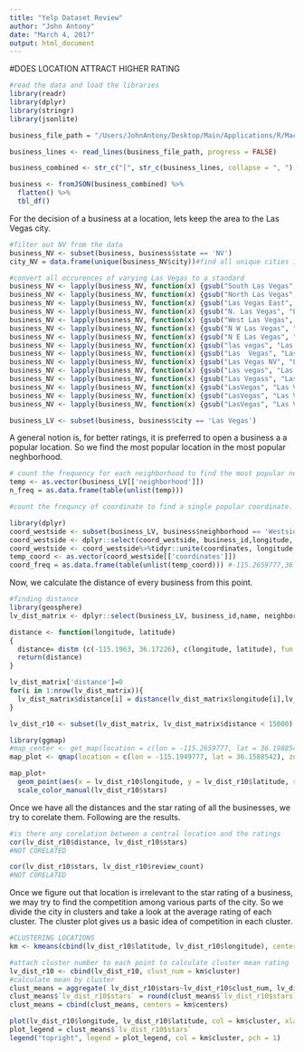 ```yaml
---
title: "Yelp Dataset Review"
author: "John Antony"
date: "March 4, 2017"
output: html_document
---
```



#DOES LOCATION ATTRACT HIGHER RATING
```r
#read the data and load the libraries
library(readr)
library(dplyr)
library(stringr)
library(jsonlite)

business_file_path = "/Users/JohnAntony/Desktop/Main/Applications/R/MachineLearning/Yelp/yelp_dataset_challenge_round9/yelp_academic_dataset_business.json"

business_lines <- read_lines(business_file_path, progress = FALSE)

business_combined <- str_c("[", str_c(business_lines, collapse = ", "), "]")

business <- fromJSON(business_combined) %>%
  flatten() %>%
  tbl_df()
```
For the decision of a business at a location, lets keep the area to the Las Vegas city.
```r
#filter out NV from the data
business_NV <- subset(business, business$state == 'NV')
city_NV = data.frame(unique(business_NV$city))#find all unique cities in NV to see different variations of Las Vegas

#convert all occurences of varying Las Vegas to a standard
business_NV <- lapply(business_NV, function(x) {gsub("South Las Vegas", "Las Vegas", x)})
business_NV <- lapply(business_NV, function(x) {gsub("North Las Vegas", "Las Vegas", x)})
business_NV <- lapply(business_NV, function(x) {gsub("Las Vegas East", "Las Vegas", x)})
business_NV <- lapply(business_NV, function(x) {gsub("N. Las Vegas", "Las Vegas", x)})
business_NV <- lapply(business_NV, function(x) {gsub("West Las Vegas", "Las Vegas", x)})
business_NV <- lapply(business_NV, function(x) {gsub("N W Las Vegas", "Las Vegas", x)})
business_NV <- lapply(business_NV, function(x) {gsub("N E Las Vegas", "Las Vegas", x)})
business_NV <- lapply(business_NV, function(x) {gsub("las vegas", "Las Vegas", x)})
business_NV <- lapply(business_NV, function(x) {gsub("Las  Vegas", "Las Vegas", x)})
business_NV <- lapply(business_NV, function(x) {gsub("Las Vegas NV", "Las Vegas", x)})
business_NV <- lapply(business_NV, function(x) {gsub("Las vegas", "Las Vegas", x)})
business_NV <- lapply(business_NV, function(x) {gsub("Las Vegass", "Las Vegas", x)})
business_NV <- lapply(business_NV, function(x) {gsub("LasVegas", "Las Vegas", x)})
business_NV <- lapply(business_NV, function(x) {gsub("LasVegas", "Las Vegas", x)})
business_NV <- lapply(business_NV, function(x) {gsub("LasVegas", "Las Vegas", x)})

business_LV <- subset(business, business$city == 'Las Vegas')
```

A general notion is, for better ratings, it is preferred to open a business a a popular location. So we find the most popular location in the most popular neghborhood.
```r
# count the frequency for each neighborhood to find the most popular neighbourhood
temp <- as.vector(business_LV[['neighborhood']])
n_freq = as.data.frame(table(unlist(temp)))

#count the frequncy of coordinate to find a single popular coordinate. This coordinate will be used as the center and find distance from this point

library(dplyr)
coord_westside <- subset(business_LV, business$neighborhood == 'Westside')
coord_westside <- dplyr::select(coord_westside, business_id,longitude, latitude)
coord_westside <- coord_westside%>%tidyr::unite(coordinates, longitude, latitude, sep = ",")
temp_coord <- as.vector(coord_westside[['coordinates']])
coord_freq = as.data.frame(table(unlist(temp_coord))) #-115.2659777,36.1988542(long,lati): 4 entries at this coordinate
```

Now, we calculate the distance of every business from this point.
```r
#finding distance
library(geosphere)
lv_dist_matrix <- dplyr::select(business_LV, business_id,name, neighborhood, stars, review_count, longitude, latitude, categories)

distance <- function(longitude, latitude)
{
  distance= distm (c(-115.1963, 36.17226), c(longitude, latitude), fun = distHaversine)
  return(distance)
}

lv_dist_matrix['distance']=0
for(i in 1:nrow(lv_dist_matrix)){
  lv_dist_matrix$distance[i] = distance(lv_dist_matrix$longitude[i],lv_dist_matrix$latitude[i])
}
```
```r
lv_dist_r10 <- subset(lv_dist_matrix, lv_dist_matrix$distance < 15000)

library(ggmap)
#map_center <- get_map(location = c(lon = -115.2659777, lat = 36.1988542), zoom = 13, scale = "auto")
map_plot <- qmap(location = c(lon = -115.1949777, lat = 36.1588542), zoom = 11, scale = "auto", legend = "right")

map_plot+
  geom_point(aes(x = lv_dist_r10$longitude, y = lv_dist_r10$latitude, size=lv_dist_r10$stars), data = lv_dist_r10, , color= lv_dist_r10$stars, alpha = .5, size = 2, pch = 20)+
  scale_color_manual(lv_dist_r10$stars)
```

Once we have all the distances and the star rating of all the businesses, we try to corelate them. Following are the results.
```r
#is there any corelation between a central location and the ratings
cor(lv_dist_r10$distance, lv_dist_r10$stars)
#NOT CORELATED

cor(lv_dist_r10$stars, lv_dist_r10$review_count)
#NOT CORELATED
```
Once we figure out that location is irrelevant to the star rating of a business, we may try to find the competition among various parts of the city. So we divide the city in clusters and take a look at the average rating of each cluster. The cluster plot gives us a basic idea of competition in each cluster.
```r
#CLUSTERING LOCATIONS
km <- kmeans(cbind(lv_dist_r10$latitude, lv_dist_r10$longitude), centers = 4)

#attach cluster number to each point to calculate cluster mean rating
lv_dist_r10 <- cbind(lv_dist_r10, clust_num = km$cluster)
#calculate mean by cluster
clust_means = aggregate( lv_dist_r10$stars~lv_dist_r10$clust_num, lv_dist_r10, mean )
clust_means$`lv_dist_r10$stars` = round(clust_means$`lv_dist_r10$stars`,digits=2)
clust_means = cbind(clust_means, centers = km$centers)

plot(lv_dist_r10$longitude, lv_dist_r10$latitude, col = km$cluster, xlab = "Longitude", ylab = "Latitude")
plot_legend = clust_means$`lv_dist_r10$stars`
legend("topright", legend = plot_legend, col = km$cluster, pch = 1)
```

